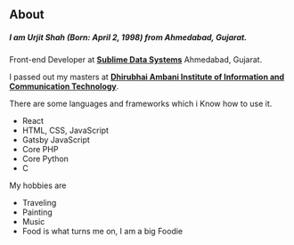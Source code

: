 ## About

##### I am **Urjit Shah (Born: April 2, 1998)** from Ahmedabad, Gujarat.<br/>
Front-end Developer at [**Sublime Data Systems**](https://sublimedatasys.com/) Ahmedabad, Gujarat.

I passed out my masters at [**Dhirubhai Ambani Institute of Information and Communication Technology**](https://www.daiict.ac.in/).

There are some languages and frameworks which i Know how to use it.
* React
* HTML, CSS, JavaScript
* Gatsby JavaScript
* Core PHP
* Core Python
* C

My hobbies are
* Traveling
* Painting
* Music
* Food is what turns me on, I am a big Foodie